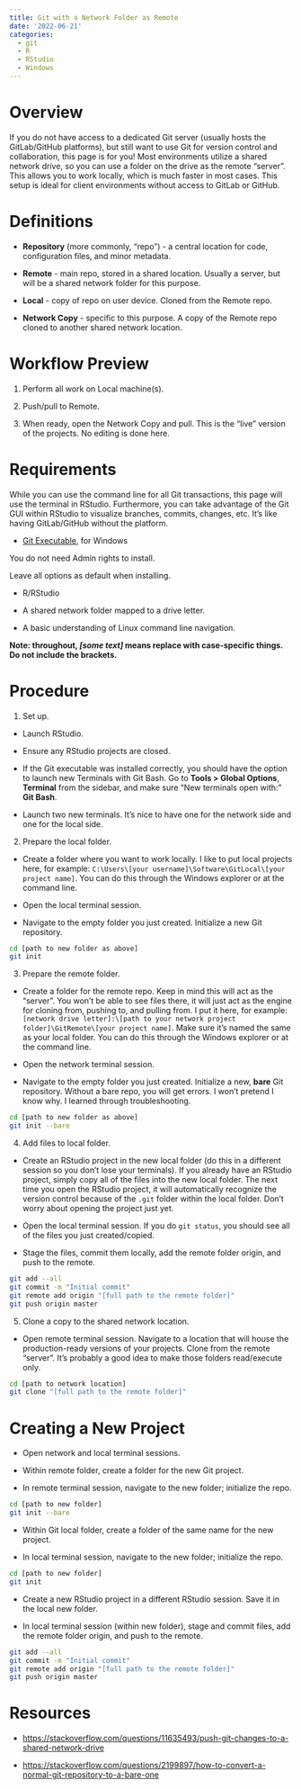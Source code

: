 ```yaml
---
title: Git with a Network Folder as Remote
date: '2022-06-21'
categories:
  - git
  - R
  - RStudio
  - Windows
---
```


# Overview

If you do not have access to a dedicated Git server (usually hosts the GitLab/GitHub platforms), but still want to use Git for version control and collaboration, this page is for you! Most environments utilize a shared network drive, so you can use a folder on the drive as the remote "server". This allows you to work locally, which is much faster in most cases. This setup is ideal for client environments without access to GitLab or GitHub.

# Definitions

-   **Repository** (more commonly, "repo") - a central location for code, configuration files, and minor metadata.

-   **Remote** - main repo, stored in a shared location. Usually a server, but will be a shared network folder for this purpose.

-   **Local** - copy of repo on user device. Cloned from the Remote repo.

-   **Network Copy** - specific to this purpose. A copy of the Remote repo cloned to another shared network location.

# Workflow Preview

1.  Perform all work on Local machine(s).

2.  Push/pull to Remote.

3.  When ready, open the Network Copy and pull. This is the "live" version of the projects. No editing is done here.

# Requirements

While you can use the command line for all Git transactions, this page will use the terminal in RStudio. Furthermore, you can take advantage of the Git GUI within RStudio to visualize branches, commits, changes, etc. It's like having GitLab/GitHub without the platform.

-   [Git Executable](https://git-scm.com/downloads), for Windows

::: callout-note
You do not need Admin rights to install.
:::

::: callout-important
Leave all options as default when installing.
:::

-   R/RStudio

-   A shared network folder mapped to a drive letter.

-   A basic understanding of Linux command line navigation.

**Note: throughout, *\[some text\]* means replace with case-specific things. Do not include the brackets.**

# Procedure

1.  Set up.

-   Launch RStudio.

  -   Ensure any RStudio projects are closed.

  -   If the Git executable was installed correctly, you should have the option to launch new Terminals with Git Bash. Go to **Tools \> Global Options**, **Terminal** from the sidebar, and make sure "New terminals open with:" **Git Bash**.

  -   Launch two new terminals. It's nice to have one for the network side and one for the local side.

2.  Prepare the local folder.

  -   Create a folder where you want to work locally. I like to put local projects here, for example: `C:\Users\[your username]\Software\GitLocal\[your project name]`. You can do this through the Windows explorer or at the command line.

  -   Open the local terminal session.

  -   Navigate to the empty folder you just created. Initialize a new Git repository.

``` bash
cd [path to new folder as above]
git init
```

3.  Prepare the remote folder.

  -   Create a folder for the remote repo. Keep in mind this will act as the "server". You won't be able to see files there, it will just act as the engine for cloning from, pushing to, and pulling from. I put it here, for example: `[network drive letter]:\[path to your network project folder]\GitRemote\[your project name]`. Make sure it's named the same as your local folder. You can do this through the Windows explorer or at the command line.

  -   Open the network terminal session.

  -   Navigate to the empty folder you just created. Initialize a new, **bare** Git repository. Without a bare repo, you will get errors. I won't pretend I know why. I learned through troubleshooting.

``` bash
cd [path to new folder as above]
git init --bare
```

4.  Add files to local folder.

  -   Create an RStudio project in the new local folder (do this in a different session so you don't lose your terminals). If you already have an RStudio project, simply copy all of the files into the new local folder. The next time you open the RStudio project, it will automatically recognize the version control because of the `.git` folder within the local folder. Don't worry about opening the project just yet.

  -   Open the local terminal session. If you do `git status`, you should see all of the files you just created/copied.

  -   Stage the files, commit them locally, add the remote folder origin, and push to the remote.

``` bash
git add --all
git commit -m "Initial commit"
git remote add origin "[full path to the remote folder]"
git push origin master
```

5.  Clone a copy to the shared network location.

  -   Open remote terminal session. Navigate to a location that will house the production-ready versions of your projects. Clone from the remote "server". It's probably a good idea to make those folders read/execute only.

``` bash
cd [path to network location]
git clone "[full path to the remote folder]"
```

# Creating a New Project

-   Open network and local terminal sessions.

-   Within remote folder, create a folder for the new Git project.

-   In remote terminal session, navigate to the new folder; initialize the repo.

``` bash
cd [path to new folder]
git init --bare
```

-   Within Git local folder, create a folder of the same name for the new project.

-   In local terminal session, navigate to the new folder; initialize the repo.

``` bash
cd [path to new folder]
git init
```

-   Create a new RStudio project in a different RStudio session. Save it in the local new folder.

-   In local terminal session (within new folder), stage and commit files, add the remote folder origin, and push to the remote.

``` bash
git add --all
git commit -m "Initial commit"
git remote add origin "[full path to the remote folder]"
git push origin master
```

# Resources

-   [https://stackoverflow.com/questions/11635493/push-git-changes-to-a-shared-network-drive]()

-   [https://stackoverflow.com/questions/2199897/how-to-convert-a-normal-git-repository-to-a-bare-one]()
